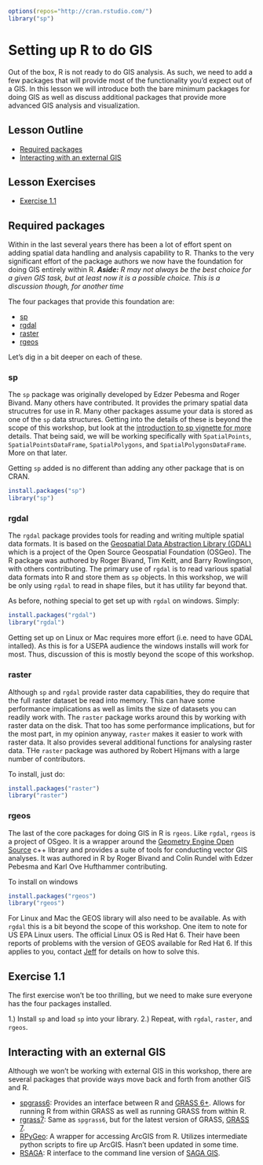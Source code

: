 ```r
options(repos="http://cran.rstudio.com/")
library("sp")

```

# Setting up R to do GIS
Out of the box, R is not ready to do GIS analysis.  As such, we need to add a few packages that will provide most of the functionality you'd expect out of a GIS.  In this lesson we will introduce both the bare minimum packages for doing GIS as well as discuss additional packages that provide more advanced GIS analysis and visualization.

## Lesson Outline
- [Required packages](#required-packages)
- [Interacting with an external GIS](#interacting-with-an-external-gis)

## Lesson Exercises
- [Exercise 1.1](#exercise-11)

## Required packages
Within in the last several years there has been a lot of effort spent on adding spatial data handling and analysis capability to R.  Thanks to the very significant effort of the package authors we now have the foundation for doing GIS entirely within R. ***Aside:*** *R may not always be the best choice for a given GIS task, but at least now it is a possible choice.  This is a discussion though, for another time*

The four packages that provide this foundation are:

- [sp](https://cran.r-project.org/web/packages/sp/index.html)
- [rgdal](https://cran.r-project.org/web/packages/rgdal/index.html)
- [raster](https://cran.r-project.org/web/packages/raster/index.html)
- [rgeos](https://cran.r-project.org/web/packages/rgeos/index.html)

Let's dig in a bit deeper on each of these.

### sp
The `sp` package was originally developed by Edzer Pebesma and Roger Bivand.  Many others have contributed.  It provides the primary spatial data strucutres for use in R.  Many other packages assume your data is stored as one of the `sp` data structures.  Getting into the details of these is beyond the scope of this workshop, but look at the [introduction to sp vignette for more](https://cran.r-project.org/web/packages/sp/vignettes/intro_sp.pdf) details.  That being said, we will be working specifically with `SpatialPoints`, `SpatialPointsDataFrame`, `SpatialPolygons`, and `SpatialPolygonsDataFrame`.  More on that later.

Getting `sp` added is no different than adding any other package that is on CRAN.

```r
install.packages("sp")
library("sp")
```

### rgdal
The `rgdal` package provides tools for reading and writing multiple spatial data formats.  It is based on the [Geospatial Data Abstraction Library (GDAL)](http://www.gdal.org/) which is a project of the Open Source Geospatial Foundation (OSGeo).  The R package was authored by Roger Bivand, Tim Keitt, and Barry Rowlingson, with others contributing.  The primary use of `rgdal` is to read various spatial data formats into R and store them as `sp` objects.  In this workshop, we will be only using `rgdal` to read in shape files, but it has utility far beyond that.  

As before, nothing special to get set up with `rgdal` on windows.  Simply:

```r
install.packages("rgdal")
library("rgdal")
```

Getting set up on Linux or Mac requires more effort (i.e. need to have GDAL intalled).  As this is for a USEPA audience the windows installs will work for most.  Thus, discussion of this is mostly beyond the scope of this workshop.  

### raster
Although `sp` and `rgdal` provide raster data capabilities, they do require that the full raster dataset be read into memory.  This can have some performance implications as well as limits the size of datasets you can readily work with.  The `raster` package works around this by working with raster data on the disk.  That too has some performance implications, but for the most part, in my opinion anyway, `raster` makes it easier to work with raster data.  It also provides several additional functions for analysing raster data.  THe `raster` package was authored by Robert Hijmans with a large number of contributors. 

To install, just do: 

```r
install.packages("raster")
library("raster")
```

### rgeos
The last of the core packages for doing GIS in R is `rgeos`.  Like `rgdal`, `rgeos` is a project of OSgeo.  It is a wrapper around the [Geometry Engine Open Source](https://trac.osgeo.org/geos/) c++ library and provides a suite of tools for conducting vector GIS analyses.  It was authored in R by Roger Bivand and Colin Rundel with Edzer Pebesma and Karl Ove Hufthammer contributing.

To install on windows

```r
install.packages("rgeos")
library("rgeos")
```

For Linux and Mac the GEOS library will also need to be available.  As with `rgdal` this is a bit beyond the scope of this workshop.  One item to note for US EPA Linux users.  The official Linux OS is Red Hat 6.  Their have been reports of problems with the version of GEOS available for Red Hat 6.  If this applies to you, contact [Jeff](mailto::hollister.jeff@epa.gov) for details on how to solve this.

## Exercise 1.1
The first exercise won't be too thrilling, but we need to make sure everyone has the four packages installed. 

1.) Install `sp` and load `sp` into your library.
2.) Repeat, with `rgdal`, `raster`, and `rgeos`.


## Interacting with an external GIS
Although we won't be working with external GIS in this workshop, there are several packages that provide ways move back and forth from another GIS and R.  

- [spgrass6](https://cran.r-project.org/web/packages/spgrass6/index.html): Provides an interface between R and [GRASS 6+](https://grass.osgeo.org/download/software/#g64x).  Allows for running R from within GRASS as well as running GRASS from within R.  
- [rgrass7](https://cran.r-project.org/web/packages/rgrass7/index.html): Same as `spgrass6`, but for the latest version of GRASS, [GRASS 7](https://grass.osgeo.org/download/software/#g70x).
- [RPyGeo](https://cran.r-project.org/web/packages/RPyGeo/index.html): A wrapper for accessing ArcGIS from R.  Utilizes intermediate python scripts to fire up ArcGIS.  Hasn't been updated in some time.
- [RSAGA](https://cran.r-project.org/web/packages/RSAGA/index.html): R interface to the command line version of [SAGA GIS](http://www.saga-gis.org/en/index.html).







